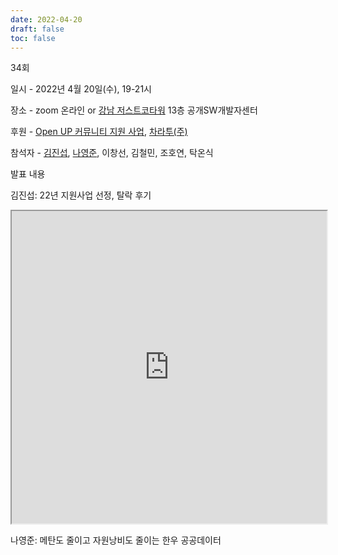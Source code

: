 ```yaml
---
date: 2022-04-20
draft: false
toc: false
---
```


34회

일시 - 2022년 4월 20일(수), 19-21시

장소 - zoom 온라인 or [강남 저스트코타워](https://www.justcoglobal.com/kr/locations/justco-tower) 13층 공개SW개발자센터

<div id="daumRoughmapContainer1693880944783" class="root_daum_roughmap root_daum_roughmap_landing"></div>
  
  <script charset="UTF-8" class="daum_roughmap_loader_script" src="https://ssl.daumcdn.net/dmaps/map_js_init/roughmapLoader.js"></script>
  
  <script charset="UTF-8">
  new daum.roughmap.Lander({
    "timestamp" : "1693880944783",
    "key" : "2g3u6",
    "mapWidth" : "640",
    "mapHeight" : "360"
  }).render();
</script>
  
후원 - [Open UP 커뮤니티 지원 사업](https://www.oss.kr/community_support_cm/show/2de472f0-6a84-4d5c-90f1-142231938d17?page=2), [차라투(주)](https://www.zarathu.com/)

참석자 - [김진섭](https://github.com/jinseob2kim),  [나영준](https://github.com/YoungjunNa), 이창선, 김철민, 조호연, 탁온식

발표 내용

김진섭: 22년 지원사업 선정, 탈락 후기

<iframe width = '100%' height ='500px' class = 'slide-deck' src = 'https://jinseob2kim.github.io/lecture-general/status2022/#1'></iframe>

나영준: 메탄도 줄이고 자원낭비도 줄이는 한우 공공데이터